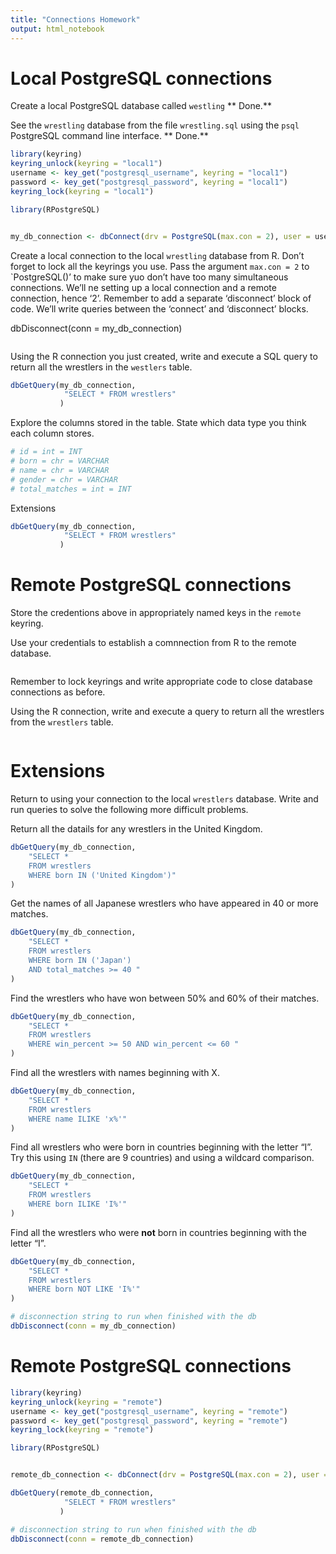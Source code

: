 ```yaml
---
title: "Connections Homework"
output: html_notebook
---
```


# Local PostgreSQL connections

Create a local PostgreSQL database called `westling`
** Done.**

See the `wrestling` database from the file `wrestling.sql` using the `psql` 
PostgreSQL command line interface.
** Done.**

```r
library(keyring)
keyring_unlock(keyring = "local1")
username <- key_get("postgresql_username", keyring = "local1")
password <- key_get("postgresql_password", keyring = "local1")
keyring_lock(keyring = "local1")

library(RPostgreSQL)


my_db_connection <- dbConnect(drv = PostgreSQL(max.con = 2), user = username, password = password, dbname = "wrestling", host = "localhost")
```

Create a local connection to the local `wrestling` database from R.
Don't forget to lock all the keyrings you use.
Pass the argument `max.con = 2` to `PostgreSQL()' to make sure yuo don't have too many simultaneous connections. We'll ne setting up a local connection and a remote
connection, hence '2'.
Remember to add a separate 'disconnect' block of code. We'll write queries
between the 'connect' and 'disconnect' blocks.

dbDisconnect(conn = my_db_connection)

```r

```

Using the R connection you just created, write and execute a SQL query to return
all the wrestlers in the `westlers` table.

```r
dbGetQuery(my_db_connection, 
            "SELECT * FROM wrestlers"
           )
```

Explore the columns stored in the table. State which data type you think each
column stores.
```r
# id = int = INT
# born = chr = VARCHAR
# name = chr = VARCHAR
# gender = chr = VARCHAR
# total_matches = int = INT
```

Extensions
```r
dbGetQuery(my_db_connection, 
            "SELECT * FROM wrestlers"
           )
```


# Remote PostgreSQL connections

Store the credentions above in appropriately named keys in the `remote` keyring.

Use your credentials to establish a comnnection from R to the remote database.
```r

```

Remember to lock keyrings and write appropriate code to close database 
connections as before.

Using the R connection, write and execute a query to return all the wrestlers 
from the `wrestlers` table.
```r

```

# Extensions

Return to using your connection to the local `wrestlers` database. Write and run queries to solve the following more difficult problems.

Return all the datails for any wrestlers in the United Kingdom.
```r
dbGetQuery(my_db_connection, 
    "SELECT *
    FROM wrestlers
    WHERE born IN ('United Kingdom')"
)
```

Get the names of all Japanese wrestlers who have appeared in 40 or more matches.
```r
dbGetQuery(my_db_connection, 
    "SELECT *
    FROM wrestlers
    WHERE born IN ('Japan') 
    AND total_matches >= 40 "
)
```

Find the wrestlers who have won between 50% and 60% of their matches.
```r
dbGetQuery(my_db_connection, 
    "SELECT *
    FROM wrestlers
    WHERE win_percent >= 50 AND win_percent <= 60 "
)
```

Find all the wrestlers with names beginning with X.
```r
dbGetQuery(my_db_connection, 
    "SELECT *
    FROM wrestlers
    WHERE name ILIKE 'x%'"
)
```

Find all wrestlers who were born in countries beginning with the letter "I". Try
this using `IN` (there are 9 countries) and using a wildcard comparison.

```r
dbGetQuery(my_db_connection, 
    "SELECT *
    FROM wrestlers
    WHERE born ILIKE 'I%'"
)
```

Find all the wrestlers who were **not** born in countries beginning with the 
letter "I".

```r
dbGetQuery(my_db_connection, 
    "SELECT *
    FROM wrestlers
    WHERE born NOT LIKE 'I%'"
)
```

```r
# disconnection string to run when finished with the db
dbDisconnect(conn = my_db_connection)
```


# Remote PostgreSQL connections

```r
library(keyring)
keyring_unlock(keyring = "remote")
username <- key_get("postgresql_username", keyring = "remote")
password <- key_get("postgresql_password", keyring = "remote")
keyring_lock(keyring = "remote")

library(RPostgreSQL)


remote_db_connection <- dbConnect(drv = PostgreSQL(max.con = 2), user = username, password = password, dbname = "mvhbdgdk", host = "manny.db.elephantsql.com")
```


```r
dbGetQuery(remote_db_connection, 
            "SELECT * FROM wrestlers"
           )
```


```r
# disconnection string to run when finished with the db
dbDisconnect(conn = remote_db_connection)
```

